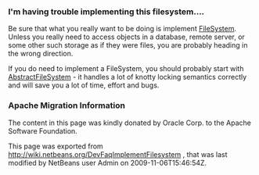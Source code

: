 <!--

    Licensed to the Apache Software Foundation (ASF) under one
    or more contributor license agreements.  See the NOTICE file
    distributed with this work for additional information
    regarding copyright ownership.  The ASF licenses this file
    to you under the Apache License, Version 2.0 (the
    "License"); you may not use this file except in compliance
    with the License.  You may obtain a copy of the License at

      http://www.apache.org/licenses/LICENSE-2.0

    Unless required by applicable law or agreed to in writing,
    software distributed under the License is distributed on an
    "AS IS" BASIS, WITHOUT WARRANTIES OR CONDITIONS OF ANY
    KIND, either express or implied.  See the License for the
    specific language governing permissions and limitations
    under the License.

-->

===I'm having trouble implementing this filesystem....===

Be sure that what you really want to be doing is implement [http://www.netbeans.org/download/dev/javadoc/org-openide-filesystems/org/openide/filesystems/FileSystem.html FileSystem].  Unless you really need to access objects in a database, remote server, or some other such storage as if they were files, you are probably heading in the wrong direction.

If you do need to implement a FileSystem, you should probably start with [http://www.netbeans.org/download/dev/javadoc/org-openide-filesystems/org/openide/filesystems/AbstractFileSystem.html AbstractFileSystem] - it handles a lot of knotty locking semantics correctly and will save you a lot of time, effort and bugs.

===Apache Migration Information===

The content in this page was kindly donated by Oracle Corp. to the
Apache Software Foundation.

This page was exported from http://wiki.netbeans.org/DevFaqImplementFilesystem , 
that was last modified by NetBeans user Admin 
on 2009-11-06T15:46:54Z.

